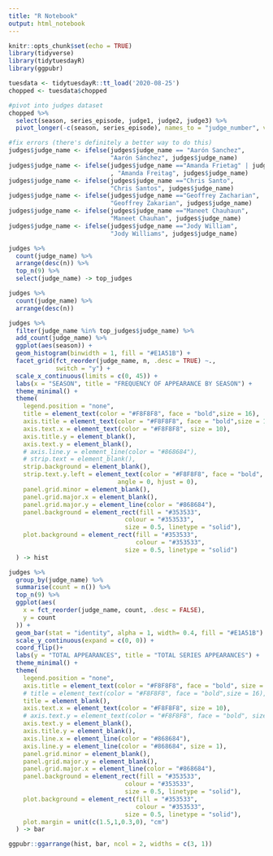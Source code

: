 ```yaml
---
title: "R Notebook"
output: html_notebook
---
```


```r
knitr::opts_chunk$set(echo = TRUE)
library(tidyverse)
library(tidytuesdayR)
library(ggpubr)
```

```r
tuesdata <- tidytuesdayR::tt_load('2020-08-25')
chopped <- tuesdata$chopped
```

```r
#pivot into judges dataset
chopped %>% 
  select(season, series_episode, judge1, judge2, judge3) %>% 
  pivot_longer(-c(season, series_episode), names_to = "judge_number", values_to = "judge_name") -> judges

#fix errors (there's definitely a better way to do this)
judges$judge_name <- ifelse(judges$judge_name == "Aarón Sanchez", 
                            "Aarón Sánchez", judges$judge_name)
judges$judge_name <- ifelse(judges$judge_name =="Amanda Frietag" | judges$judge_name =="Amanda Freita"
                            , "Amanda Freitag", judges$judge_name)
judges$judge_name <- ifelse(judges$judge_name =="Chris Santo", 
                            "Chris Santos", judges$judge_name)
judges$judge_name <- ifelse(judges$judge_name =="Geoffrey Zacharian", 
                            "Geoffrey Zakarian", judges$judge_name)
judges$judge_name <- ifelse(judges$judge_name =="Maneet Chauhaun", 
                            "Maneet Chauhan", judges$judge_name)
judges$judge_name <- ifelse(judges$judge_name =="Jody William", 
                            "Jody Williams", judges$judge_name)

judges %>% 
  count(judge_name) %>% 
  arrange(desc(n)) %>% 
  top_n(9) %>% 
  select(judge_name) -> top_judges

judges %>% 
  count(judge_name) %>% 
  arrange(desc(n)) 
```

```r
judges %>% 
  filter(judge_name %in% top_judges$judge_name) %>% 
  add_count(judge_name) %>% 
  ggplot(aes(season)) +
  geom_histogram(binwidth = 1, fill = "#E1A51B") +
  facet_grid(fct_reorder(judge_name, n, .desc = TRUE) ~., 
             switch = "y") +
  scale_x_continuous(limits = c(0, 45)) +
  labs(x = "SEASON", title = "FREQUENCY OF APPEARANCE BY SEASON") +
  theme_minimal() +
  theme(
    legend.position = "none",
    title = element_text(color = "#F8F8F8", face = "bold",size = 16),
    axis.title = element_text(color = "#F8F8F8", face = "bold",size = 14), 
    axis.text.x = element_text(color = "#F8F8F8", size = 10),
    axis.title.y = element_blank(),
    axis.text.y = element_blank(),
    # axis.line.y = element_line(color = "#868684"),
    # strip.text = element_blank(),
    strip.background = element_blank(),
    strip.text.y.left = element_text(color = "#F8F8F8", face = "bold", size = 12,
                              angle = 0, hjust = 0),
    panel.grid.minor = element_blank(),
    panel.grid.major.x = element_blank(),
    panel.grid.major.y = element_line(color = "#868684"),
    panel.background = element_rect(fill = "#353533",
                                colour = "#353533",
                                size = 0.5, linetype = "solid"),
    plot.background = element_rect(fill = "#353533",
                                   colour = "#353533",
                                size = 0.5, linetype = "solid")
  ) -> hist
```

```r
judges %>% 
  group_by(judge_name) %>% 
  summarise(count = n()) %>% 
  top_n(9) %>% 
  ggplot(aes(
    x = fct_reorder(judge_name, count, .desc = FALSE), 
    y = count
  )) +
  geom_bar(stat = "identity", alpha = 1, width= 0.4, fill = "#E1A51B") +
  scale_y_continuous(expand = c(0, 0)) +
  coord_flip()+
  labs(y = "TOTAL APPEARANCES", title = "TOTAL SERIES APPEARANCES") +
  theme_minimal() +
  theme(
    legend.position = "none",
    axis.title = element_text(color = "#F8F8F8", face = "bold", size = 14), 
    # title = element_text(color = "#F8F8F8", face = "bold",size = 16),
    title = element_blank(),
    axis.text.x = element_text(color = "#F8F8F8", size = 10), 
    # axis.text.y = element_text(color = "#F8F8F8", face = "bold", size = 12), 
    axis.text.y = element_blank(),
    axis.title.y = element_blank(),
    axis.line.x = element_line(color = "#868684"),
    axis.line.y = element_line(color = "#868684", size = 1),
    panel.grid.minor = element_blank(),
    panel.grid.major.y = element_blank(),
    panel.grid.major.x = element_line(color = "#868684"),
    panel.background = element_rect(fill = "#353533",
                                colour = "#353533",
                                size = 0.5, linetype = "solid"),
    plot.background = element_rect(fill = "#353533",
                                   colour = "#353533",
                                size = 0.5, linetype = "solid"),
    plot.margin = unit(c(1.5,1,0.3,0), "cm")
  ) -> bar

```


```r
ggpubr::ggarrange(hist, bar, ncol = 2, widths = c(3, 1))

```



